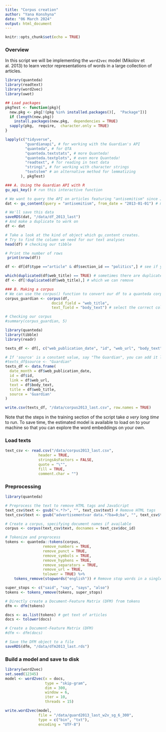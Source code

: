 ```yaml
---
title: "Corpus creation"
author: "Yana Konshyna"
date: "06 March 2024"
output: html_document
---
```


```r
knitr::opts_chunk$set(echo = TRUE)
```

### Overview

In this script we will be implementing the `word2vec` model (Mikolov et al. 2013) to learn vector representations of words in a large collection of articles.

```r
library(quanteda)
library(readtext)
library(word2vec)
library(uwot)
```

```r
## Load packages
pkgTest <- function(pkg){
  new.pkg <- pkg[!(pkg %in% installed.packages()[,  "Package"])]
  if (length(new.pkg)) 
    install.packages(new.pkg,  dependencies = TRUE)
  sapply(pkg,  require,  character.only = TRUE)
}

lapply(c("tidyverse",
         "guardianapi", # for working with the Guardian's API
         "quanteda", # for QTA
         "quanteda.textstats", # more Quanteda!
         "quanteda.textplots", # even more Quanteda!
         "readtext", # for reading in text data
         "stringi", # for working with character strings
         "textstem" # an alternative method for lemmatizing
       ), pkgTest)
```

```r
### A. Using the Guardian API with R
gu_api_key() # run this interactive function

# We want to query the API on articles featuring "antisemitism" since Jan 1 2013
dat <- gu_content(query = "antisemitism", from_date = "2013-01-01") # making a tibble

# We'll save this data
saveRDS(dat, "/data/df_2013_last")
# And make a duplicate to work on
df <- dat  
```
```r
# Take a look at the kind of object which gu_content creates. 
# Try to find the column we need for our text analyses
head(df) # checking our tibble

# Print the number of rows
 print(nrow(df))
```

```r
df <- df[df$type =="article" & df$section_id == "politics",] # see if you can subset the object to focus on the articles we want

which(duplicated(df$web_title) == TRUE) # sometimes there are duplicates...
df <- df[!duplicated(df$web_title),] # which we can remove

### B. Making a corpus
# We can use the corpus() function to convert our df to a quanteda corpus
corpus_guardian <- corpus(df, 
                     docid_field = "web_title", 
                     text_field = "body_text") # select the correct column here

# Checking our corpus
#summary(corpus_guardian, 5)
```
```r
library(quanteda)
library(tibble)
library(readr) 

texts_df <- df[, c("web_publication_date", "id", "web_url", "body_text", "web_title")]

# If 'source' is a constant value, say "The Guardian", you can add it like this:
#texts_df$source <- "Guardian"
texts_df <- data.frame(
  date_month = df$web_publication_date,
  id = df$id,
  link = df$web_url,
  text = df$body_text,
  title = df$web_title,
  source = 'Guardian' 
)

write.csv(texts_df, "/data/corpus2013_last.csv", row.names = TRUE)


```

Note that the steps in the training section of the script take *a very long time* to run.  To save time, the estimated model is available to load on to your machine so that you can explore the word embeddings on your own. 

### Load texts
```r

text_csv <- read.csv("/data/corpus2013_last.csv", 
               header = TRUE, 
               stringsAsFactors = FALSE,
               quote = "\"",
               fill = TRUE,
               comment.char = "")

```

### Preprocessing
```r
library(quanteda)

# Preprocess the text to remove HTML tags and JavaScript
text_csv$text <- gsub("<.*?>", "", text_csv$text) # Remove HTML tags
text_csv$text <- gsub("advertisementvar data.*?ba=0;ba", "", text_csv$text) # Remove JavaScript

# Create a corpus, specifying document names if available
corpus <- corpus(text_csv$text, docnames = text_csv$doc_id)

# Tokenize and preprocess
tokens <- quanteda::tokens(corpus,
                 remove_numbers = TRUE,
                 remove_punct = TRUE,
                 remove_symbols = TRUE,
                 remove_hyphens = TRUE,
                 remove_separators = TRUE,
                 remove_url = TRUE,
                 tolower = TRUE) %>%
    tokens_remove(stopwords("english")) # Remove stop words in a single chain

super_stops <- c("said", "say", "says", "also")
tokens <- tokens_remove(tokens, super_stops)

# Directly create a Document-Feature Matrix (DFM) from tokens
dfm <- dfm(tokens)

docs <- as.list(tokens) # get text of articles
docs <- tolower(docs)

# Create a Document-Feature Matrix (DFM)
#dfm <- dfm(docs)

# Save the DFM object to a file
saveRDS(dfm, "/data/dfm2013_last.rds")
```

### Build a model and save to disk
```r
library(word2vec)
set.seed(12345)
model <- word2vec(x = docs, 
                  type = "skip-gram",
                  dim = 300, 
                  window = 6, 
                  iter = 10, 
                  threads = 15)

write.word2vec(model, 
               file = "/data/guard2013_last_w2v_sg_6_300", 
               type = c("bin", "txt"), 
               encoding = "UTF-8")
```